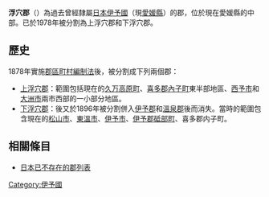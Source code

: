 {{日本郡 (廢除)
| 郡 = 浮穴郡
| 日文原名 = 浮穴郡
| 平假名 = うけなぐん
| 羅馬字拼音 = Ukena-gun
| 地圖 = 
| 廢除時間 = 1878年
| 廢除理由 = 分割
| 廢除時處置 = '''浮穴郡''' → [[上浮穴郡|上浮穴郡]]、[[下浮穴郡|下浮穴郡]]
| 現在郡 = 
| 都道府縣 = 愛媛縣
| 支廳 = 
| 町 = 
| 村 =
| 經度 = 
| 緯度 = 
| 註記 = 
|}}
'''浮穴郡'''（{{jpn|j=浮穴郡|hg=うけなぐん|rm=Ukena gun|f=y}}）為過去曾經隸屬[[日本|日本]][[伊予國|伊予國]]（現[[愛媛縣|愛媛縣]]）的郡，位於現在愛媛縣的中部。已於1978年被分割為上浮穴郡和下浮穴郡。

==歷史==
1878年實施[[郡區町村編制法|郡區町村編制法]]後，被分割成下列兩個郡：
* [[上浮穴郡|上浮穴郡]]：範圍包括現在的[[久万高原町|久万高原町]]、[[喜多郡|喜多郡]][[內子町|內子町]]東半部地區、[[西予市|西予市]]和[[大洲市|大洲市]]兩市西部的一小部分地區。
* [[下浮穴郡|下浮穴郡]]：後又於1896年被分割併入[[伊予郡|伊予郡]]和[[溫泉郡_(日本)|溫泉郡]]後而消失。當時的範圍包含現在的[[松山市|松山市]]、[[東溫市|東溫市]]、[[伊予市|伊予市]]、[[伊予郡|伊予郡]][[砥部町|砥部町]]、喜多郡内子町。

==相關條目==
*[[日本已不存在的郡列表|日本已不存在的郡列表]]

{{伊予國的郡}}

[[Category:伊予國|Category:伊予國]]